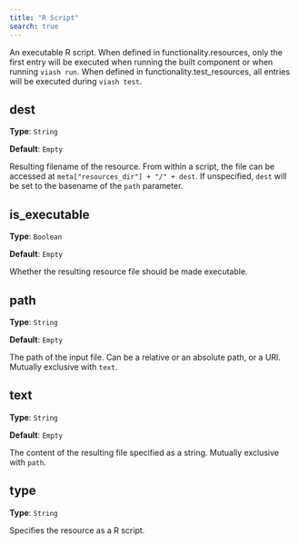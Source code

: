 ```yaml
---
title: "R Script"
search: true
---
```


An executable R script.
When defined in functionality.resources, only the first entry will be executed when running the built component or when running `viash run`.
When defined in functionality.test_resources, all entries will be executed during `viash test`.

## dest

**Type**: `String`

**Default**: `Empty`

Resulting filename of the resource. From within a script, the file can be accessed at `meta["resources_dir"] + "/" + dest`. If unspecified, `dest` will be set to the basename of the `path` parameter.

## is_executable

**Type**: `Boolean`

**Default**: `Empty`

Whether the resulting resource file should be made executable.

## path

**Type**: `String`

**Default**: `Empty`

The path of the input file. Can be a relative or an absolute path, or a URI. Mutually exclusive with `text`.

## text

**Type**: `String`

**Default**: `Empty`

The content of the resulting file specified as a string. Mutually exclusive with `path`.

## type

**Type**: `String`

Specifies the resource as a R script.
